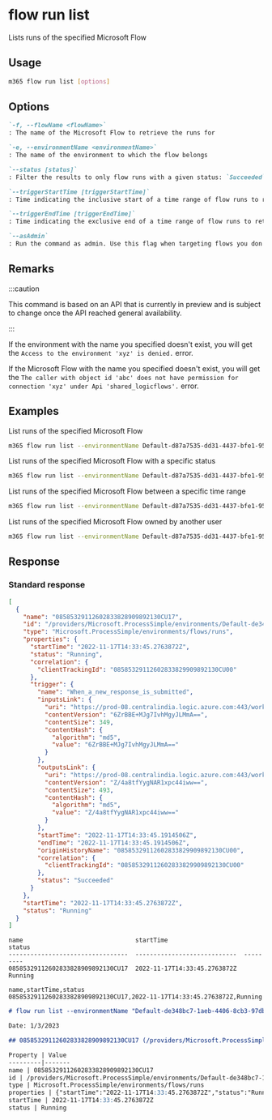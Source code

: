 
# flow run list

Lists runs of the specified Microsoft Flow

## Usage

```sh
m365 flow run list [options]
```

## Options

```md defintion-list
`-f, --flowName <flowName>`
: The name of the Microsoft Flow to retrieve the runs for

`-e, --environmentName <environmentName>`
: The name of the environment to which the flow belongs

`--status [status]` 
: Filter the results to only flow runs with a given status: `Succeeded`, `Running`, `Failed` or `Cancelled`. By default all flow runs are listed.

`--triggerStartTime [triggerStartTime]`
: Time indicating the inclusive start of a time range of flow runs to return. This should be defined as a valid ISO 8601 string (2021-12-16T18:28:48.6964197Z).

`--triggerEndTime [triggerEndTime]`
: Time indicating the exclusive end of a time range of flow runs to return. This should be defined as a valid ISO 8601 string (2021-12-16T18:28:48.6964197Z).

`--asAdmin`
: Run the command as admin. Use this flag when targeting flows you don't own.
```

<Global />

## Remarks

:::caution

This command is based on an API that is currently in preview and is subject to change once the API reached general availability.

:::

If the environment with the name you specified doesn't exist, you will get the `Access to the environment 'xyz' is denied.` error.

If the Microsoft Flow with the name you specified doesn't exist, you will get the `The caller with object id 'abc' does not have permission for connection 'xyz' under Api 'shared_logicflows'.` error.

## Examples

List runs of the specified Microsoft Flow

```sh
m365 flow run list --environmentName Default-d87a7535-dd31-4437-bfe1-95340acd55c5 --flowName 5923cb07-ce1a-4a5c-ab81-257ce820109a
```

List runs of the specified Microsoft Flow with a specific status

```sh
m365 flow run list --environmentName Default-d87a7535-dd31-4437-bfe1-95340acd55c5 --flowName 5923cb07-ce1a-4a5c-ab81-257ce820109a --status Running
```

List runs of the specified Microsoft Flow between a specific time range

```sh
m365 flow run list --environmentName Default-d87a7535-dd31-4437-bfe1-95340acd55c5 --flowName 5923cb07-ce1a-4a5c-ab81-257ce820109a --triggerStartTime 2023-01-21T18:19:00Z --triggerEndTime 2023-01-22T00:00:00Z
```

List runs of the specified Microsoft Flow owned by another user

```sh
m365 flow run list --environmentName Default-d87a7535-dd31-4437-bfe1-95340acd55c5 --flowName 5923cb07-ce1a-4a5c-ab81-257ce820109a --asAdmin
```

## Response

### Standard response

<Tabs>
  <TabItem value="JSON">

  ```json
  [      
    {
      "name": "08585329112602833828909892130CU17",
      "id": "/providers/Microsoft.ProcessSimple/environments/Default-de348bc7-1aeb-4406-8cb3-97db021cadb4/flows/170fb67e-a514-4d84-8727-582022bd13a9/runs/08585329112602833828909892130CU17",
      "type": "Microsoft.ProcessSimple/environments/flows/runs",
      "properties": {
        "startTime": "2022-11-17T14:33:45.2763872Z",
        "status": "Running",
        "correlation": {
          "clientTrackingId": "08585329112602833829909892130CU00"
        },
        "trigger": {
          "name": "When_a_new_response_is_submitted",
          "inputsLink": {
            "uri": "https://prod-08.centralindia.logic.azure.com:443/workflows/f7bf8f6b5c494e63bfc21b54087a596e/runs/08585329112602833828909892130CU17/contents/TriggerInputs?api-version=2016-06-01&se=2022-11-17T18%3A00%3A00.0000000Z&sp=%2Fruns%2F08585329112602833828909892130CU17%2Fcontents%2FTriggerInputs%2Fread&sv=1.0&sig=jmdMRWvY7uGoxTmqd3_a2bJtegXuVyuKTKKUVLiwh38",
            "contentVersion": "6ZrBBE+MJg7IvhMgyJLMmA==",
            "contentSize": 349,
            "contentHash": {
              "algorithm": "md5",
              "value": "6ZrBBE+MJg7IvhMgyJLMmA=="
            }
          },
          "outputsLink": {
            "uri": "https://prod-08.centralindia.logic.azure.com:443/workflows/f7bf8f6b5c494e63bfc21b54087a596e/runs/08585329112602833828909892130CU17/contents/TriggerOutputs?api-version=2016-06-01&se=2022-11-17T18%3A00%3A00.0000000Z&sp=%2Fruns%2F08585329112602833828909892130CU17%2Fcontents%2FTriggerOutputs%2Fread&sv=1.0&sig=Y3qqjuWrrcQJrmF7uvm6LVzQy5w-dNOFWJ8Yt8khXvA",
            "contentVersion": "Z/4a8tfYygNAR1xpc44iww==",
            "contentSize": 493,
            "contentHash": {
              "algorithm": "md5",
              "value": "Z/4a8tfYygNAR1xpc44iww=="
            }
          },
          "startTime": "2022-11-17T14:33:45.1914506Z",
          "endTime": "2022-11-17T14:33:45.1914506Z",
          "originHistoryName": "08585329112602833829909892130CU00",
          "correlation": {
            "clientTrackingId": "08585329112602833829909892130CU00"
          },
          "status": "Succeeded"
        }
      },
      "startTime": "2022-11-17T14:33:45.2763872Z",
      "status": "Running"
    }
  ]
  ```

  </TabItem>
  <TabItem value="Text">

  ```text
  name                               startTime                     status
  ---------------------------------  ----------------------------  ---------
  08585329112602833828909892130CU17  2022-11-17T14:33:45.2763872Z  Running
  ```

  </TabItem>
  <TabItem value="CSV">

  ```csv
  name,startTime,status
  08585329112602833828909892130CU17,2022-11-17T14:33:45.2763872Z,Running
  ```

  </TabItem>
  <TabItem value="Markdown">

  ```md
  # flow run list --environmentName "Default-de348bc7-1aeb-4406-8cb3-97db021cadb4" --flowName "08585329112602833828909892130CU17"

  Date: 1/3/2023

  ## 08585329112602833828909892130CU17 (/providers/Microsoft.ProcessSimple/environments/Default-de348bc7-1aeb-4406-8cb3-97db021cadb4/flows/170fb67e-a514-4d84-8727-582022bd13a9/runs/08585329112602833828909892130CU17)

  Property | Value
  ---------|-------
  name | 08585329112602833828909892130CU17
  id | /providers/Microsoft.ProcessSimple/environments/Default-de348bc7-1aeb-4406-8cb3-97db021cadb4/flows/170fb67e-a514-4d84-8727-582022bd13a9/runs/08585329112602833828909892130CU17
  type | Microsoft.ProcessSimple/environments/flows/runs
  properties | {"startTime":"2022-11-17T14:33:45.2763872Z","status":"Running","correlation":{"clientTrackingId":"08585329112602833829909892130CU00"},"trigger":{"name":"When_a_new_response_is_submitted","inputsLink":{"uri":"https://prod-08.centralindia.logic.azure.com:443/workflows/f7bf8f6b5c494e63bfc21b54087a596e/runs/08585329112602833828909892130CU17/contents/TriggerInputs?api-version=2016-06-01&se=2022-11-17T18%3A00%3A00.0000000Z&sp=%2Fruns%2F08585329112602833828909892130CU17%2Fcontents%2FTriggerInputs%2Fread&sv=1.0&sig=jmdMRWvY7uGoxTmqd3_a2bJtegXuVyuKTKKUVLiwh38","contentVersion":"6ZrBBE+MJg7IvhMgyJLMmA==","contentSize":349,"contentHash":{"algorithm":"md5","value":"6ZrBBE+MJg7IvhMgyJLMmA=="}},"outputsLink":{"uri":"https://prod-08.centralindia.logic.azure.com:443/workflows/f7bf8f6b5c494e63bfc21b54087a596e/runs/08585329112602833828909892130CU17/contents/TriggerOutputs?api-version=2016-06-01&se=2022-11-17T18%3A00%3A00.0000000Z&sp=%2Fruns%2F08585329112602833828909892130CU17%2Fcontents%2FTriggerOutputs%2Fread&sv=1.0&sig=Y3qqjuWrrcQJrmF7uvm6LVzQy5w-dNOFWJ8Yt8khXvA","contentVersion":"Z/4a8tfYygNAR1xpc44iww==","contentSize":493,"contentHash":{"algorithm":"md5","value":"Z/4a8tfYygNAR1xpc44iww=="}},"startTime":"2022-11-17T14:33:45.1914506Z","endTime":"2022-11-17T14:33:45.1914506Z","originHistoryName":"08585329112602833829909892130CU00","correlation":{"clientTrackingId":"08585329112602833829909892130CU00"},"status":"Succeeded"}}
  startTime | 2022-11-17T14:33:45.2763872Z
  status | Running
  ```

  </TabItem>
</Tabs>

